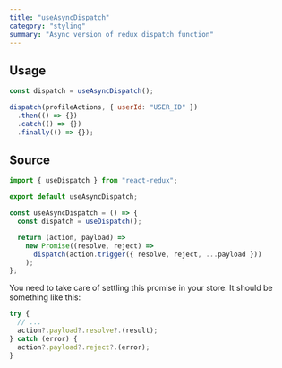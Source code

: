 ```yaml
---
title: "useAsyncDispatch"
category: "styling"
summary: "Async version of redux dispatch function"
---
```


## Usage

```javascript
const dispatch = useAsyncDispatch();

dispatch(profileActions, { userId: "USER_ID" })
  .then(() => {})
  .catch(() => {})
  .finally(() => {});
```

## Source

```javascript
import { useDispatch } from "react-redux";

export default useAsyncDispatch;

const useAsyncDispatch = () => {
  const dispatch = useDispatch();

  return (action, payload) =>
    new Promise((resolve, reject) =>
      dispatch(action.trigger({ resolve, reject, ...payload }))
    );
};
```

You need to take care of settling this promise in your store.
It should be something like this:

```javascript
try {
  // ...
  action?.payload?.resolve?.(result);
} catch (error) {
  action?.payload?.reject?.(error);
}
```
